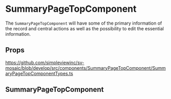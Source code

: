 
<Meta title='Components/SummaryPageTopComponent/Readme' />

# SummaryPageTopComponent

The `SummaryPageTopComponent` will have some of the primary information of the record and central actions as well as the possibility to edit the essential information.

## Props

https://github.com/simpleviewinc/sv-mosaic/blob/develop/src/components/SummaryPageTopComponent/SummaryPageTopComponentTypes.ts

## SummaryPageTopComponent

<Preview withSource='none'>
  <stories.Playground />
</Preview>